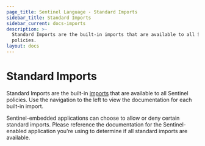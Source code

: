 ```yaml
---
page_title: Sentinel Language - Standard Imports
sidebar_title: Standard Imports
sidebar_current: docs-imports
description: >-
  Standard Imports are the built-in imports that are available to all Sentinel
  policies.
layout: docs
---
```


# Standard Imports

Standard Imports are the built-in [imports](/sentinel/language/imports)
that are available to all Sentinel policies. Use the navigation to the left
to view the documentation for each built-in import.

Sentinel-embedded applications can choose to allow or deny certain
standard imports. Please reference the documentation for the Sentinel-enabled
application you're using to determine if all standard imports are available.
